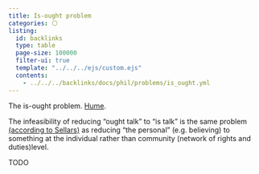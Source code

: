 ```yaml
---
title: Is-ought problem
categories: ⚪
listing:
  id: backlinks
  type: table
  page-size: 100000
  filter-ui: true
  template: "../../../ejs/custom.ejs"
  contents:
    - ../../../backlinks/docs/phil/problems/is_ought.yml
---
```


The is-ought problem. [Hume](/docs/phil/people/hume). 

The infeasibility of reducing "ought talk" to "is talk" is the same problem [(according to Sellars)](/docs/phil/people/sellars/works/psim/community.qmd) 
as reducing "the personal" (e.g. believing) to something at the individual rather than community (network of rights and duties)level.

TODO
